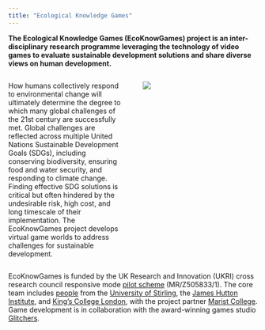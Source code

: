```yaml
---
title: "Ecological Knowledge Games"
---
```


**The Ecological Knowledge Games (EcoKnowGames) project is an inter-disciplinary research programme leveraging the technology of video games to evaluate sustainable development solutions and share diverse views on human development.**

:::: {style="display: grid; grid-template-columns: 1fr 1fr; grid-column-gap: 40px;"}

::: {}

How humans collectively respond to environmental change will ultimately determine the degree to which many global challenges of the 21st century are successfully met. Global challenges are reflected across multiple United Nations Sustainable Development Goals (SDGs), including conserving biodiversity, ensuring food and water security, and responding to climate change. Finding effective SDG solutions is critical but often hindered by the undesirable risk, high cost, and long timescale of their implementation. The EcoKnowGames project develops virtual game worlds to address challenges for sustainable development. 

:::

::: {}


![](img/logo_inverted.png)


:::

::::


EcoKnowGames is funded by the UK Research and Innovation (UKRI) cross research council responsive mode [pilot scheme](https://www.ukri.org/news/first-projects-from-ukris-new-interdisciplinary-scheme-announced/) (MR/Z505833/1). The core team includes [people](#people.html) from the [University of Stirling](https://www.stir.ac.uk/), the [James Hutton Institute](https://www.hutton.ac.uk/), and [King's College London](https://www.kcl.ac.uk/), with the project partner [Marist College](https://www.marist.edu/). Game development is in collaboration with the award-winning games studio [Glitchers](https://www.glitchers.com/).



